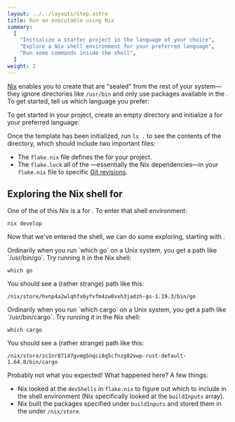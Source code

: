 ```yaml
---
layout: ../../layouts/Step.astro
title: Run an executable using Nix
summary:
  [
    "Initialize a starter project in the language of your choice",
    "Explore a Nix shell environment for your preferred language",
    "Run some commands inside the shell",
  ]
weight: 2
---
```



[Nix] enables you to create <Snippet id="shell-environments"
show="shell environments" client:only /> that are "sealed" from the
rest of your system&mdash;they ignore directories like `/usr/bin` and
only use packages available in the <Snippet id="nix-store" show="Nix
store" client:only />. To get started, tell us which language you
prefer:

<Languages client:only />

To get started in your <Language client:only /> project, create an empty directory and initialize
a <Snippet id="flake-templates" show="flake template" client:only /> for your
preferred language:

<Shell client:only />

Once the template has been initialized, run `ls .` to see the contents of the directory, which
should include two important files:

- The `flake.nix` file defines the <Snippet id="flakes" show="flake" client:only /> for your project.
- The `flake.lock` <Snippet id="pinning" show="pins" client:only /> all of the
  <Snippet id="flake-inputs" show="flake inputs" client:only />
  &mdash;essentially the Nix dependencies&mdash;in your `flake.nix` file to specific
  [Git revisions][rev].

## Exploring the Nix shell for <Language client:only />

One of the <Snippet id="flake-outputs" show="outputs" client:only /> of this Nix <Snippet id="flakes" show="flake" client:only />
is a <Snippet id="shell-environments" show="shell environment" client:only /> for <Language client:only />.
To enter that shell environment:

```shell
nix develop
```

Now that we've entered the shell, we can do some exploring, starting with <Snippet id="nix-store" show="Nix store paths" client:only />.


<SpecificLanguage lang="Go" client:only>
Ordinarily when you run `which go` on a Unix system, you get a path like `/usr/bin/go`. Try running it in the Nix shell:

```shell
which go
```

You should see a (rather strange) path like this:

```shell
/nix/store/hvnp4a2wlqhfx6yfvfm4zw0vxh3jadzh-go-1.19.3/bin/go
```
</SpecificLanguage>
<SpecificLanguage lang="Rust" client:only>
Ordinarily when you run `which cargo` on a Unix system, you get a path like `/usr/bin/cargo`. Try running it in the Nix shell:

```shell
which cargo
```

You should see a (rather strange) path like this:

```shell
/nix/store/zc1nr87147gvmg5nqci8q5cfnzg82vwp-rust-default-1.64.0/bin/cargo
```
</SpecificLanguage>

Probably not what you expected! What happened here? A few things:

- Nix looked at the `devShells` <Snippet id="flake-outputs" show="output" client:only /> in
  `flake.nix` to figure out which <Snippet id="packages" show="Nix packages" client:only /> to
  include in the shell environment (Nix specifically looked at the `buildInputs` array).
- Nix built the packages specified under `buildInputs` and stored them in the
  <Snippet id="nix-store" show="Nix store" client:only /> under `/nix/store`.

[cargo]: https://doc.rust-lang.org/cargo
[nix]: https://nixos.org
[rev]: https://git-scm.com/docs/revisions
